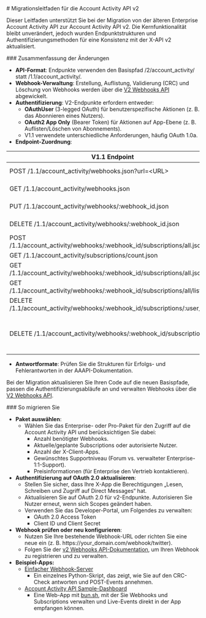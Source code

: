 <div id="v2-account-activity-api-migration-guide">
  # Migrationsleitfaden für die Account Activity API v2
</div>

Dieser Leitfaden unterstützt Sie bei der Migration von der älteren Enterprise Account Activity API zur Account Activity API v2. Die Kernfunktionalität bleibt unverändert, jedoch wurden Endpunktstrukturen und Authentifizierungsmethoden für eine Konsistenz mit der X-API v2 aktualisiert.

<div id="summary-of-changes">
  ### Zusammenfassung der Änderungen
</div>

- **API-Format**: Endpunkte verwenden den Basispfad /2/account\_activity/ statt /1.1/account\_activity/.
- **Webhook-Verwaltung**: Erstellung, Auflistung, Validierung (CRC) und Löschung von Webhooks werden über die [V2 Webhooks API](https://github.com/m-rosinsky/XWebhookTest/blob/main/app.py) abgewickelt.
- **Authentifizierung**: V2-Endpunkte erfordern entweder:
  - **OAuthUser** (3-legged OAuth) für benutzerspezifische Aktionen (z. B. das Abonnieren eines Nutzers).
  - **OAuth2 App Only** (Bearer Token) für Aktionen auf App-Ebene (z. B. Auflisten/Löschen von Abonnements).
  - V1.1 verwendete unterschiedliche Anforderungen, häufig OAuth 1.0a.
- **Endpoint-Zuordnung**:

| V1.1 Endpoint | V2-Äquivalent / Aktion | Hinweise |
| ----- | ----- | ----- |
| POST /1.1/account\_activity/webhooks.json?url=\<URL> | POST /2/webhooks | [Docs](https://docs.x.com/de/x-api/webhooks/introduction). Erfordert OAuth2AppOnly. |
| GET /1.1/account\_activity/webhooks.json | GET /2/webhooks | [Docs](https://docs.x.com/de/x-api/webhooks/introduction). Erfordert OAuth2AppOnly. |
| PUT /1.1/account\_activity/webhooks/:webhook\_id.json | PUT /2/webhooks/:webhook\_id | Löst CRC aus. [Docs](https://docs.x.com/de/x-api/webhooks/introduction). Erfordert OAuth2AppOnly. |
| DELETE /1.1/account\_activity/webhooks/:webhook\_id.json | DELETE /2/webhooks/:webhook\_id | [Docs](https://docs.x.com/de/x-api/webhooks/introduction). Erfordert OAuth2AppOnly. |
| POST /1.1/account\_activity/webhooks/:webhook\_id/subscriptions/all.json | POST /2/account\_activity/webhooks/:webhook\_id/subscriptions/all | Erfordert OAuthUser. |
| GET /1.1/account\_activity/subscriptions/count.json | GET /2/account\_activity/subscriptions/count | Erfordert OAuth2AppOnly. |
| GET /1.1/account\_activity/webhooks/:webhook\_id/subscriptions/all.json | GET /2/account\_activity/webhooks/:webhook\_id/subscriptions/all | Erfordert OAuthUser. |
| GET /1.1/account\_activity/webhooks/:webhook\_id/subscriptions/all/list.json | GET /2/account\_activity/webhooks/:webhook\_id/subscriptions/all/list | Erfordert OAuth2AppOnly. |
| DELETE /1.1/account\_activity/webhooks/:webhook\_id/subscriptions/:user\_id/all | DELETE /2/account\_activity/webhooks/:webhook\_id/subscriptions/:user\_id/all | Erfordert OAuth2AppOnly. |
| DELETE /1.1/account\_activity/webhooks/:webhook\_id/subscriptions/all | Veraltet / Kein direktes Äquivalent | Führen Sie einzelne Löschvorgänge aus oder entfernen Sie den Webhook über DELETE /2/webhooks/:webhook\_id. |

- **Antwortformate**: Prüfen Sie die Strukturen für Erfolgs- und Fehlerantworten in der AAAPI-Dokumentation.

Bei der Migration aktualisieren Sie Ihren Code auf die neuen Basispfade, passen die Authentifizierungsabläufe an und verwalten Webhooks über die [V2 Webhooks API](https://docs.x.com/de/x-api/webhooks/introduction).

<div id="how-to-migrate">
  ### So migrieren Sie
</div>

- **Paket auswählen**:
  - Wählen Sie das Enterprise- oder Pro-Paket für den Zugriff auf die Account Activity API und berücksichtigen Sie dabei:
    - Anzahl benötigter Webhooks.
    - Aktuelle/geplante Subscriptions oder autorisierte Nutzer.
    - Anzahl der X-Client-Apps.
    - Gewünschtes Supportniveau (Forum vs. verwalteter Enterprise-1:1-Support).
    - Preisinformationen (für Enterprise den Vertrieb kontaktieren).
- **Authentifizierung auf OAuth 2.0 aktualisieren**:
  - Stellen Sie sicher, dass Ihre X-App die Berechtigungen „Lesen, Schreiben und Zugriff auf Direct Messages“ hat.
  - Aktualisieren Sie auf OAuth 2.0 für v2-Endpunkte. Autorisieren Sie Nutzer erneut, wenn sich Scopes geändert haben.
  - Verwenden Sie das Developer-Portal, um Folgendes zu verwalten:
    - OAuth 2.0 Access Token
    - Client ID und Client Secret
- **Webhook prüfen oder neu konfigurieren**:
  - Nutzen Sie Ihre bestehende Webhook-URL oder richten Sie eine neue ein (z. B. https://your\_domain.com/webhook/twitter).
  - Folgen Sie der [v2 Webhooks API-Dokumentation](https://docs.x.com/de/x-api/webhooks/introduction), um Ihren Webhook zu registrieren und zu verwalten.
- **Beispiel-Apps:**
  - [Einfacher Webhook-Server](https://github.com/m-rosinsky/XWebhookTest/blob/main/app.py)
    - Ein einzelnes Python-Skript, das zeigt, wie Sie auf den CRC-Check antworten und POST-Events annehmen.
  - [Account Activity API Sample-Dashboard](https://github.com/xdevplatform/account-activity-dashboard-enterprise/tree/master)
    - Eine Web-App mit [bun.sh](http://bun.sh), mit der Sie Webhooks und Subscriptions verwalten und Live-Events direkt in der App empfangen können.